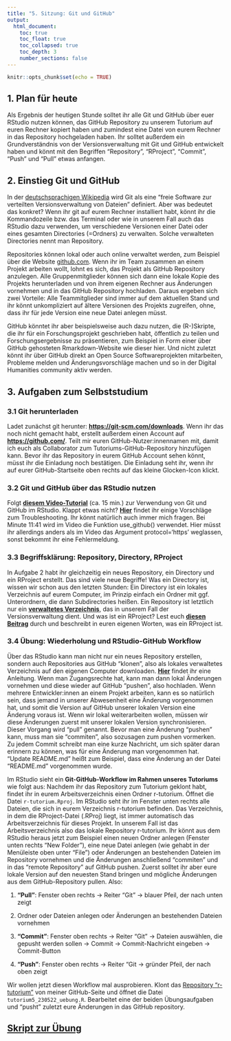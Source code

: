 ```yaml
---
title: "5. Sitzung: Git und GitHub"
output: 
  html_document:
    toc: true
    toc_float: true
    toc_collapsed: true
    toc_depth: 3
    number_sections: false
---
```


```r
knitr::opts_chunk$set(echo = TRUE)
```

 
## 1. Plan für heute

Als Ergebnis der heutigen Stunde solltet ihr alle Git und GitHub über euer RStudio nutzen können, das GitHub Repository zu unserem Tutorium auf euren Rechner kopiert haben und zumindest eine Datei von eurem Rechner in das Repository hochgeladen haben. Ihr solltet außerdem ein Grundverständnis von der Versionsverwaltung mit Git und GitHub entwickelt haben und könnt mit den Begriffen "Repository", "RProject", "Commit", "Push" und "Pull" etwas anfangen.

## 2. Einstieg Git und GitHub 

In der [deutschsprachigen Wikipedia](https://de.wikipedia.org/wiki/Git) wird Git als eine "freie Software zur verteilten Versionsverwaltung von Dateien" definiert. Aber was bedeutet das konkret? Wenn ihr git auf eurem Rechner installiert habt, könnt ihr die Kommandozeile bzw. das Terminal oder wie in unserem Fall auch das RStudio dazu verwenden, um verschiedene Versionen einer Datei oder eines gesamten Directories (=Ordners) zu verwalten. Solche verwalteten Directories nennt man Repository. 

Repositories können lokal oder auch online verwaltet werden, zum Beispiel über die Website [github.com](https://github.com). Wenn ihr im Team zusammen an einem Projekt arbeiten wollt, lohnt es sich, das Projekt als GitHub Repository anzulegen. Alle Gruppenmitglieder können sich dann eine lokale Kopie des Projekts herunterladen und von ihrem eigenen Rechner aus Änderungen vornehmen und in das GitHub Repository hochladen. Daraus ergeben sich zwei Vorteile: Alle Teammitglieder sind immer auf dem aktuellen Stand und ihr könnt unkompliziert auf ältere Versionen des Projekts zugreifen, ohne, dass ihr für jede Version eine neue Datei anlegen müsst. 

GitHub könntet ihr aber beispielsweise auch dazu nutzen, die (R-)Skripte, die ihr für ein Forschungsprojekt geschrieben habt, öffentlich zu teilen und Forschungsergebnisse zu präsentieren, zum Beispiel in Form einer über GitHub gehosteten Rmarkdown-Website wie dieser hier. Und nicht zuletzt könnt ihr über GitHub direkt an Open Source Softwareprojekten mitarbeiten, Probleme melden und Änderungsvorschläge machen und so in der Digital Humanities community aktiv werden. 

## 3. Aufgaben zum Selbststudium

### 3.1 Git herunterladen

Ladet zunächst git herunter: [**https://git-scm.com/downloads**](https://git-scm.com/downloads). Wenn ihr das noch nicht gemacht habt, erstellt außerdem einen Account auf [**https://github.com/**](https://github.com/). Teilt mir euren GitHub-Nutzer:innennamen mit, damit ich euch als Collaborator zum Tutoriums-GitHub-Repository hinzufügen kann. Bevor ihr das Repository in eurem GitHub Account sehen könnt, müsst ihr die Einladung noch bestätigen. Die Einladung seht ihr, wenn ihr auf eurer GitHub-Startseite oben rechts auf das kleine Glocken-Icon klickt. 

### 3.2 Git und GitHub über das RStudio nutzen

Folgt [**diesem Video-Tutorial**](https://www.youtube.com/watch?v=kL6L2MNqPHg) (ca. 15 min.) zur Verwendung von Git und GitHub im RStudio. Klappt etwas nicht? [**Hier**](https://cfss.uchicago.edu/setup/git-with-rstudio/) findet ihr einige Vorschläge zum Troubleshooting. Ihr könnt natürlich auch immer mich fragen. 
Bei Minute 11:41 wird im Video die Funktion use_github() verwendet. Hier müsst ihr allerdings anders als im Video das Argument protocol='https' weglassen, sonst bekommt ihr eine Fehlermeldung.

### 3.3 Begriffsklärung: Repository, Directory, RProject

In Aufgabe 2 habt ihr gleichzeitig ein neues Repository, ein Directory und ein RProject erstellt. Das sind viele neue Begriffe! Was ein Directory ist, wissen wir schon aus den letzten Stunden: Ein Directory ist ein lokales Verzeichnis auf eurem Computer, im Prinzip einfach ein Ordner mit ggf. Unterordnern, die dann Subdirectories heißen. Ein Repository ist letztlich nur ein [**verwaltetes Verzeichnis**](https://de.wikipedia.org/wiki/Repository), das in unserem Fall der Versionsverwaltung dient. Und was ist ein RProject? Lest euch [**diesen Beitrag**](https://www.r-bloggers.com/2020/01/rstudio-projects-and-working-directories-a-beginners-guide/) durch und beschreibt in euren eigenen Worten, was ein RProject ist. 

### 3.4 Übung: Wiederholung und RStudio-GitHub Workflow

Über das RStudio kann man nicht nur ein neues Repository erstellen, sondern auch Repositories aus GitHub "klonen", also als lokales verwaltetes Verzeichnis auf den eigenen Computer downloaden. [**Hier**](https://resources.github.com/github-and-rstudio/) findet ihr eine Anleitung.  Wenn man Zugangsrechte hat, kann man dann lokal Änderungen vornehmen und diese wieder auf GitHub "pushen", also hochladen. Wenn mehrere Entwickler:innen an einem Projekt arbeiten, kann es so natürlich sein, dass jemand in unserer Abwesenheit eine Änderung vorgenommen hat, und somit die Version auf GitHub unserer lokalen Version eine Änderung voraus ist. Wenn wir lokal weiterarbeiten wollen, müssen wir diese Änderungen zuerst mit unserer lokalen Version synchronisieren. Dieser Vorgang wird "pull" genannt. Bevor man eine Änderung "pushen" kann, muss man sie "commiten", also sozusagen zum pushen vormerken. Zu jedem Commit schreibt man eine kurze Nachricht, um sich später daran erinnern zu können, was für eine Änderung man vorgenommen hat. "Update README.md" heißt zum Beispiel, dass eine Änderung an der Datei "README.md" vorgenommen wurde. 

Im RStudio sieht ein **Git-GitHub-Workflow im Rahmen unseres Tutoriums** wie folgt aus: 
Nachdem ihr das Repository zum Tutorium geklont habt, findet ihr in eurem Arbeitsverzeichnis einen Ordner r-tutorium. Öffnet die Datei ``r-tutorium.Rproj``. Im RStudio seht ihr im Fenster unten rechts alle Dateien, die sich in eurem Verzeichnis r-tutorium befinden. Das Verzeichnis, in dem die RProject-Datei (.RProj) liegt, ist immer automatisch das Arbeitsverzeichnis für dieses Projekt. In unserem Fall ist das Arbeitsverzeichnis also das lokale Repository r-tutorium. Ihr könnt aus dem RStudio heraus jetzt zum Beispiel einen neuen Ordner anlegen (Fenster unten rechts "New Folder"), eine neue Datei anlegen (wie gehabt in der Menüleiste oben unter "File") oder Änderungen an bestehenden Dateien im Repository vornehmen und die Änderungen anschließend "commiten" und in das "remote Repository" auf GitHub pushen. Zuerst solltet ihr aber eure lokale Version auf den neuesten Stand bringen und mögliche Änderungen aus dem GitHub-Repository pullen. Also: 

1. **"Pull"**: Fenster oben rechts -> Reiter "Git" -> blauer Pfeil, der nach unten zeigt 

2. Ordner oder Dateien anlegen oder Änderungen an bestehenden Dateien vornehmen

3. **"Commit"**: Fenster oben rechts -> Reiter "Git" -> Dateien auswählen, die gepusht werden sollen -> Commit -> Commit-Nachricht eingeben -> Commit-Button

4. **"Push"**: Fenster oben rechts -> Reiter "Git -> gründer Pfeil, der nach oben zeigt


Wir wollen jetzt diesen Workflow mal ausprobieren. Klont das [Repository "r-tutorium"](https://github.com/lipogg/r-tutorium) von meiner GitHub-Seite und öffnet die Datei ``tutorium5_230522_uebung.R``. Bearbeitet eine der beiden Übungsaufgaben und "pusht" zuletzt eure Änderungen in das GitHub repository. 

## [Skript zur Übung](https://github.com/lipogg/r-tutorium/blob/c3b53ce1ae61459c7079f8b96cda70425c1aebe6/05_github-uebung/skripte/tutorium5_230522_uebung.R)
